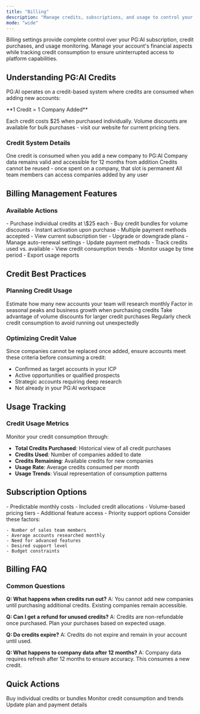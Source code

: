 ```yaml
---
title: "Billing"
description: "Manage credits, subscriptions, and usage to control your PG:AI investment"
mode: "wide"
---
```


Billing settings provide complete control over your PG:AI subscription, credit purchases, and usage monitoring. Manage your account's financial aspects while tracking credit consumption to ensure uninterrupted access to platform capabilities.

## Understanding PG:AI Credits

PG:AI operates on a credit-based system where credits are consumed when adding new accounts:

<Info>
  **1 Credit = 1 Company Added**

  Each credit costs \$25 when purchased individually. Volume discounts are available for bulk purchases - visit our website for current pricing tiers.
</Info>

### **Credit System Details**

<CardGroup cols={2}>
  <Card title="Credit Consumption" icon="coins">
    One credit is consumed when you add a new company to PG:AI
  </Card>
  <Card title="Data Validity" icon="calendar-check">
    Company data remains valid and accessible for 12 months from addition
  </Card>
  <Card title="No Replacements" icon="lock">
    Credits cannot be reused - once spent on a company, that slot is permanent
  </Card>
  <Card title="Team Sharing" icon="users">
    All team members can access companies added by any user
  </Card>
</CardGroup>

## Billing Management Features

### **Available Actions**

<Tabs>
  <Tab title="Buy Credits">
    - Purchase individual credits at \$25 each
    - Buy credit bundles for volume discounts
    - Instant activation upon purchase
    - Multiple payment methods accepted
  </Tab>
  <Tab title="Subscription Management">
    - View current subscription tier
    - Upgrade or downgrade plans
    - Manage auto-renewal settings
    - Update payment methods
  </Tab>
  <Tab title="Usage Monitoring">
    - Track credits used vs. available
    - View credit consumption trends
    - Monitor usage by time period
    - Export usage reports
  </Tab>
</Tabs>

## Credit Best Practices

### **Planning Credit Usage**

<Steps>
  <Step title="Assess Account Volume">
    Estimate how many new accounts your team will research monthly
  </Step>
  <Step title="Consider Growth">
    Factor in seasonal peaks and business growth when purchasing credits
  </Step>
  <Step title="Buy in Bulk">
    Take advantage of volume discounts for larger credit purchases
  </Step>
  <Step title="Monitor Usage">
    Regularly check credit consumption to avoid running out unexpectedly
  </Step>
</Steps>

### **Optimizing Credit Value**

<Warning>
  Since companies cannot be replaced once added, ensure accounts meet these criteria before consuming a credit:

  - Confirmed as target accounts in your ICP
  - Active opportunities or qualified prospects
  - Strategic accounts requiring deep research
  - Not already in your PG:AI workspace
</Warning>

## Usage Tracking

### **Credit Usage Metrics**

Monitor your credit consumption through:

- **Total Credits Purchased**: Historical view of all credit purchases
- **Credits Used**: Number of companies added to date
- **Credits Remaining**: Available credits for new companies
- **Usage Rate**: Average credits consumed per month
- **Usage Trends**: Visual representation of consumption patterns

## Subscription Options

<AccordionGroup>
  <Accordion title="Subscription Benefits">
    - Predictable monthly costs
    - Included credit allocations
    - Volume-based pricing tiers
    - Additional feature access
    - Priority support options
  </Accordion>
  <Accordion title="Choosing the Right Plan">
    Consider these factors:

    - Number of sales team members
    - Average accounts researched monthly
    - Need for advanced features
    - Desired support level
    - Budget constraints
  </Accordion>
</AccordionGroup>

## Billing FAQ

### **Common Questions**

**Q: What happens when credits run out?**
A: You cannot add new companies until purchasing additional credits. Existing companies remain accessible.

**Q: Can I get a refund for unused credits?**
A: Credits are non-refundable once purchased. Plan your purchases based on expected usage.

**Q: Do credits expire?**
A: Credits do not expire and remain in your account until used.

**Q: What happens to company data after 12 months?**
A: Company data requires refresh after 12 months to ensure accuracy. This consumes a new credit.

## Quick Actions

<CardGroup cols={3}>
  <Card title="Purchase Credits" icon="credit-card" href="/settings/billing/credits">
    Buy individual credits or bundles
  </Card>
  <Card title="View Usage" icon="chart-bar" href="/settings/billing/usage">
    Monitor credit consumption and trends
  </Card>
  <Card title="Manage Subscription" icon="receipt" href="/settings/billing/subscription">
    Update plan and payment details
  </Card>
</CardGroup>